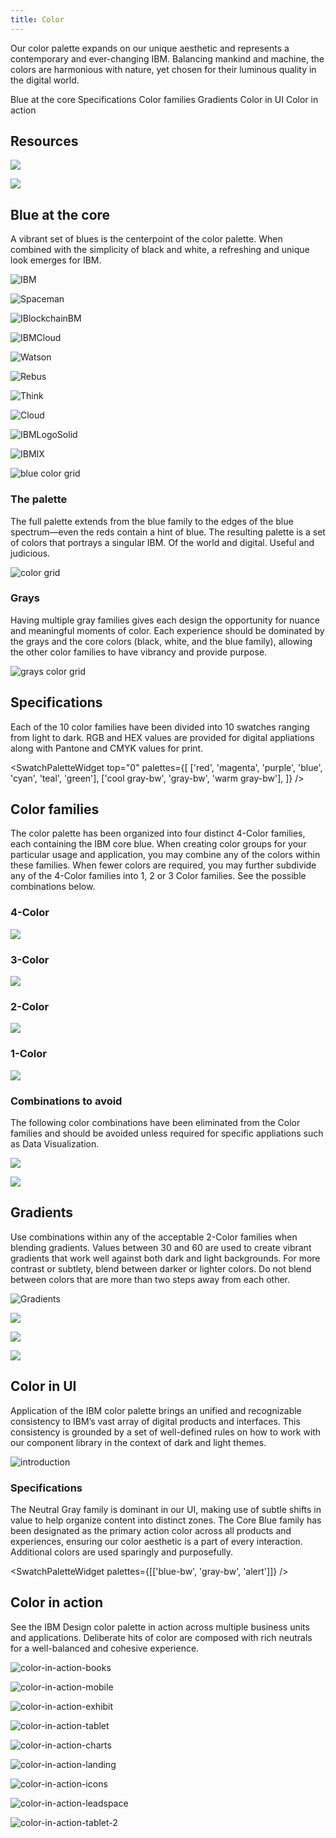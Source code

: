```yaml
---
title: Color
---
```



<PageDescription>

Our color palette expands on our unique aesthetic and represents a
contemporary and ever-changing IBM. Balancing mankind and machine, the colors
are harmonious with nature, yet chosen for their luminous quality in the
digital world.

</PageDescription>

<AnchorLinks>
  <AnchorLink>Blue at the core</AnchorLink>
  <AnchorLink>Specifications</AnchorLink>
  <AnchorLink>Color families</AnchorLink>
  <AnchorLink>Gradients</AnchorLink>
  <AnchorLink>Color in UI</AnchorLink>
  <AnchorLink>Color in action</AnchorLink>
</AnchorLinks>

## Resources

<Row className="resource-card-group">
<Column colMd={4} colLg={4} noGutterSm>
    <ResourceCard
      subTitle="Setup the IBM Design kit"
      aspectRatio="2:1"
      href="https://ibm.com/standards/web/design-kitt"
      >

![](/images/SketchIcon.svg)

  </ResourceCard>
</Column>
<Column colMd={4} colLg={4} noGutterSm>
    <ResourceCard
      subTitle="Color Palettes for Adobe™(.ase)"
      aspectRatio="2:1"
      href="/files/IBM-color-palettes.zip"
      actionIcon="download"
      >

![](/images/ase.svg)

  </ResourceCard>
</Column>
</Row>

## Blue at the core

A vibrant set of blues is the centerpoint of the color palette. When combined with the simplicity of black and white, a refreshing and unique look emerges for IBM.

<Row className="color-logo-row">
<Column colMd={4} colLg={6}  className="color-logo">

![IBM](/images/IBMLogo.svg)

</Column>
<Column colMd={4} colLg={6}  className="color-logo-carousel">

<Carousel id="c1" count="1 2 3 4 5 6 7 8 9" nav={false} fade={true} autoplay>

![Spaceman](/images/Spaceman.svg)

![IBlockchainBM](/images/Blockchain.svg)

![IBMCloud](/images/IBMCloud.svg)

![Watson](/images/Watson.svg)

![Rebus](/images/Rebus.svg)

![Think](/images/Think.svg)

![Cloud](/images/Cloud.svg)

![IBMLogoSolid](/images/IBMLogoSolid.svg)

![IBMIX](/images/IBMIX.svg)

</Carousel>

</Column>
</Row>

![blue color grid](/images/color-grid-blues.png)

### The palette

The full palette extends from the blue family to the edges of the blue spectrum—even the reds contain a hint of blue. The resulting palette is a set of colors that portrays a singular IBM. Of the world and digital. Useful and judicious.

![color grid](/images/color-grid-full.png)

### Grays

Having multiple gray families gives each design the opportunity for nuance and meaningful moments of color. Each experience should be dominated by the grays and the core colors (black, white, and the blue family), allowing the other color families to have vibrancy and provide purpose.

![grays color grid](/images/color-grid-grays.png)

## Specifications

Each of the 10 color families have been divided into 10 swatches ranging from light to dark. RGB and HEX values are provided for digital appliations along with Pantone and CMYK values for print.

<SwatchPaletteWidget
  top="0"
  palettes={[
    ['red', 'magenta', 'purple', 'blue', 'cyan', 'teal', 'green'],
    ['cool gray-bw', 'gray-bw', 'warm gray-bw'],
  ]}
/>

## Color families

The color palette has been organized into four distinct 4-Color families, each containing the IBM core blue. When creating color groups for your particular usage and application, you may combine any of the colors within these families. When fewer colors are required, you may further subdivide any of the 4-Color families into 1, 2 or 3 Color families. See the possible combinations below.

### 4-Color

![](/images/4-color.png)

### 3-Color

![](/images/3-color.png)

### 2-Color

![](/images/2-color.png)

### 1-Color

![](/images/1-color.png)

### Combinations to avoid

The following color combinations have been eliminated from the Color families and should be avoided unless required for specific appliations such as Data Visualization.

<Row>
<Column colMd={4} colLg={4}>
<DoDontExample type="dont" caption="Do not mix greens with reds, magentas or purples.">

![](images/combination-1-wrong.svg)

</DoDontExample>
</Column>
<Column colMd={4} colLg={4}>
<DoDontExample type="dont" caption="Do not mix teals with reds or magentas.">

![](images/combination-2-wrong.svg)

</DoDontExample>
</Column>
</Row>

## Gradients

Use combinations within any of the acceptable 2-Color families when blending gradients. Values between 30 and 60 are used to create vibrant gradients that work well against both dark and light backgrounds. For more contrast or subtlety, blend between darker or lighter colors. Do not blend between colors that are more than two steps away from each other.

![Gradients](images/gradients-main.gif)

<Row>
<Column colMd={4} colLg={4}>
<DoDontExample type="dont" caption="Do not mix colors that are outside of the accepted 2-Color Families.">

![](images/gradient-1-wrong.svg)

</DoDontExample>
</Column>
<Column colMd={4} colLg={4}>
<DoDontExample type="dont" caption="Do not blend between colors that are more than 2 steps away, i.e. Blue 60 to Teal 20.">

![](images/gradient-2-wrong.svg)

</DoDontExample>
</Column>
</Row>
<Row>
<Column colMd={4} colLg={4}>
<DoDontExample type="dont" caption="Do not create gradients with more than two colors.">

![](images/gradient-3-wrong.svg)

</DoDontExample>
</Column>
</Row>

## Color in UI

Application of the IBM color palette brings an unified and recognizable consistency to IBM’s vast array of digital products and interfaces. This consistency is grounded by a set of well-defined rules on how to work with our component library in the context of dark and light themes.

![introduction](images/introduction.gif)

### Specifications

The Neutral Gray family is dominant in our UI, making use of subtle shifts in value to help organize content into distinct zones. The Core Blue family has been designated as the primary action color across all products and experiences, ensuring our color aesthetic is a part of every interaction. Additional colors are used sparingly and purposefully.

<SwatchPaletteWidget palettes={[['blue-bw', 'gray-bw', 'alert']]} />
  
<Row className="resource-card-group">
<Column colMd={4} colLg={4} noGutterSm>
    <ResourceCard
      subTitle="Visit Color in UI for more color guidance"
      aspectRatio="2:1"
      href="/elements/color-ui"
      actionIcon="arrowRight"
     />
</Column>
</Row>

## Color in action

See the IBM Design color palette in action across multiple business units and applications. Deliberate hits of color are composed with rich neutrals for a well-balanced and cohesive experience.

<Row>
<Column colMd={5} colLg={8}>

![color-in-action-books](images/color-in-action-books.jpg)

</Column>
<Column colMd={3} colLg={4}>

![color-in-action-mobile](images/color-in-action-mobile.png)

</Column>
<Column colMd={3} colLg={4}>

![color-in-action-exhibit](images/color-in-action-exhibit.jpg)

</Column>
<Column colMd={5} colLg={8}>

![color-in-action-tablet](images/color-in-action-tablet.png)

</Column>
<Column colMd={4} colLg={4}>

![color-in-action-charts](images/color-in-action-charts.png)

</Column>
<Column colMd={4} colLg={4}>

![color-in-action-landing](images/color-in-action-landing.png)

</Column>
<Column colMd={3} colLg={4}>

![color-in-action-icons](images/color-in-action-icons.png)

</Column>
<Column colMd={5} colLg={8}>

![color-in-action-leadspace](images/color-in-action-leadspace.jpg)

</Column>
<Column colMd={4} colLg={4}>

![color-in-action-tablet-2](images/color-in-action-tablet-2.png)

</Column>
</Row>

<Row className="resource-card-group">
  <Column colMd={4} colLg={4} noGutterSm>
    <ResourceCard
      subTitle="View gallery"
      aspectRatio="2:1"
      href="/gallery"
      actionIcon="arrowRight"
    />
  </Column>
</Row>
